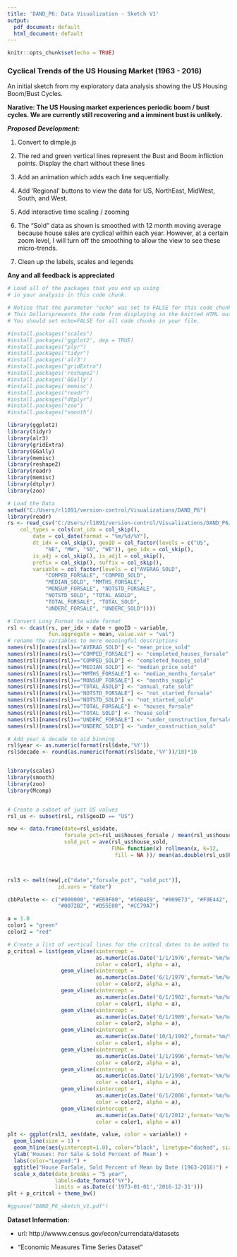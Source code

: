 ```yaml
---
title: 'DAND_P6: Data Visualization - Sketch V1'
output:
  pdf_document: default
  html_document: default
---
```


```r
knitr::opts_chunk$set(echo = TRUE)
```

### Cyclical Trends of the US Housing Market (1963 - 2016)

An initial sketch from my exploratory data analysis showing the US Housing Boom/Bust Cycles.

__Narative: The US Housing market experiences periodic boom / bust cycles.  We are currently still recovering and a imminent bust is unlikely.__

___Proposed Development:___ 

1. Convert to dimple.js

2. The red and green vertical lines represent the Bust and Boom infliction points. Display the chart without these lines

3. Add an animation which adds each line sequentially.

4. Add 'Regional' buttons to view the data for US, NorthEast, MidWest, South, and West.

5. Add interactive time scaling / zooming

6. The "Sold" data as shown is smoothed with 12 month moving average because house sales are cyclical within each year.  However, at a certain zoom level, I will turn off the smoothing to allow the view to see these micro-trends.

7. Clean up the labels, scales and legends

__Any and all feedback is appreciated__



```r
# Load all of the packages that you end up using
# in your analysis in this code chunk.

# Notice that the parameter "echo" was set to FALSE for this code chunk.
# This Dollarsprevents the code from displaying in the knitted HTML output.
# You should set echo=FALSE for all code chunks in your file.

#install.packages("scales")
#install.packages('ggplot2', dep = TRUE)
#install.packages("plyr")
#install.packages("tidyr")
#install.packages('alr3')
#install.packages("gridExtra")
#install.packages('reshape2')
#install.packages('GGally')
#install.packages('memisc')
#install.packages("readr")
#install.packages("dtplyr")
#install.packages("zoo")
#install.packages("smooth")


```

```r
library(ggplot2)
library(tidyr)
library(alr3)
library(gridExtra)
library(GGally)
library(memisc)
library(reshape2)
library(readr)
library(memisc)
library(dtplyr)
library(zoo)
```

```r
# Load the Data
setwd("C:/Users/rl1891/version-control/Visualizations/DAND_P6")
library(readr)
rs <- read_csv("C:/Users/rl1891/version-control/Visualizations/DAND_P6/rs.txt", 
    col_types = cols(cat_idx = col_skip(), 
        date = col_date(format = "%m/%d/%Y"), 
        dt_idx = col_skip(), geoID = col_factor(levels = c("US", 
            "NE", "MW", "SO", "WE")), geo_idx = col_skip(), 
        is_adj = col_skip(), is_adj1 = col_skip(), 
        prefix = col_skip(), suffix = col_skip(), 
        variable = col_factor(levels = c("AVERAG_SOLD", 
            "COMPED_FORSALE", "COMPED_SOLD", 
            "MEDIAN_SOLD", "MMTHS_FORSALE", 
            "MONSUP_FORSALE", "NOTSTD_FORSALE", 
            "NOTSTD_SOLD", "TOTAL_ASOLD", 
            "TOTAL_FORSALE", "TOTAL_SOLD", 
            "UNDERC_FORSALE", "UNDERC_SOLD"))))

```

```r
# Convert Long Format to wide format
rsl <- dcast(rs, per_idx + date + geoID ~ variable, 
             fun.aggregate = mean, value.var = "val")
# rename the variables to more meaningful descriptions
names(rsl)[names(rsl)=="AVERAG_SOLD"] <- "mean_price_sold"
names(rsl)[names(rsl)=="COMPED_FORSALE"] <- "completed_houses_forsale"
names(rsl)[names(rsl)=="COMPED_SOLD"] <- "completed_houses_sold"
names(rsl)[names(rsl)=="MEDIAN_SOLD"] <- "median_price_sold"
names(rsl)[names(rsl)=="MMTHS_FORSALE"] <- "median_months_forsale"
names(rsl)[names(rsl)=="MONSUP_FORSALE"] <- "months_supply"
names(rsl)[names(rsl)=="TOTAL_ASOLD"] <- "annual_rate_sold"
names(rsl)[names(rsl)=="NOTSTD_FORSALE"] <- "not_started_forsale"
names(rsl)[names(rsl)=="NOTSTD_SOLD"] <- "not_started_sold"
names(rsl)[names(rsl)=="TOTAL_FORSALE"] <- "houses_forsale"
names(rsl)[names(rsl)=="TOTAL_SOLD"] <- "house_sold"
names(rsl)[names(rsl)=="UNDERC_FORSALE"] <- "under_construction_forsale"
names(rsl)[names(rsl)=="UNDERC_SOLD"] <- "under_construction_sold"

# Add year & decade to aid binning
rsl$year <- as.numeric(format(rsl$date,'%Y'))
rsl$decade <- round(as.numeric(format(rsl$date,'%Y'))/10)*10



```

```r
library(scales)
library(smooth)
library(zoo)
library(Mcomp)


# Create a subset of just US values
rsl_us <- subset(rsl, rsl$geoID == "US")

new <- data.frame(date=rsl_us$date, 
                  forsale_pct=rsl_us$houses_forsale / mean(rsl_us$houses_forsale), 
                  sold_pct = ave(rsl_us$house_sold, 
                                 FUN= function(x) rollmean(x, k=12, 
                                  fill = NA ))/ mean(as.double(rsl_us$house_sold)))



rsl3 <- melt(new[,c("date","forsale_pct", "sold_pct")], 
                id.vars = "date")

cbbPalette <- c("#000000", "#E69F00", "#56B4E9", "#009E73", "#F0E442", 
                "#0072B2", "#D55E00", "#CC79A7")

a = 1.0
color1 = "green"
color2 = "red"

# Create a list of vertical lines for the critcal dates to be added to plots
p_critcal = list(geom_vline(xintercept = 
                            as.numeric(as.Date('1/1/1976',format='%m/%d/%Y')),
                            color = color1, alpha = a),
                 geom_vline(xintercept = 
                            as.numeric(as.Date('6/1/1979',format='%m/%d/%Y')),
                            color = color2, alpha = a), 
                 geom_vline(xintercept = 
                            as.numeric(as.Date('6/1/1982',format='%m/%d/%Y')),
                            color = color1, alpha = a),
                 geom_vline(xintercept = 
                            as.numeric(as.Date('6/1/1989',format='%m/%d/%Y')),
                            color = color2, alpha = a),
                 geom_vline(xintercept = 
                            as.numeric(as.Date('10/1/1992',format='%m/%d/%Y')),
                            color = color1, alpha = a),
                 geom_vline(xintercept = 
                            as.numeric(as.Date('1/1/1996',format='%m/%d/%Y')),
                            color = color2, alpha = a),
                 geom_vline(xintercept = 
                            as.numeric(as.Date('1/1/1998',format='%m/%d/%Y')),
                            color = color1, alpha = a),
                 geom_vline(xintercept = 
                            as.numeric(as.Date('6/1/2006',format='%m/%d/%Y')),
                            color = color2, alpha = a),
                 geom_vline(xintercept = 
                            as.numeric(as.Date('4/1/2012',format='%m/%d/%Y')),
                            color = color1, alpha = a))

plt <- ggplot(rsl3, aes(date, value, color = variable)) + 
  geom_line(size = 1) + 
  geom_hline(aes(yintercept=1.0), color="black", linetype="dashed", size=.5) +
  ylab('Houses: For Sale & Sold Percent of Mean') +
  labs(color="Legend:") +
  ggtitle("House ForSale, Sold Percent of Mean by Date (1963-2016)") +
  scale_x_date(date_breaks = "5 year",
               labels=date_format("%Y"),
               limits = as.Date(c('1973-01-01','2016-12-31')))
plt + p_critcal + theme_bw()

#ggsave("DAND_P6_sketch_v1.pdf")

```

__Dataset Information:__

- url: http://wwww.census.gov/econ/currendata/datasets

- "Economic Measures Time Series Dataset"




